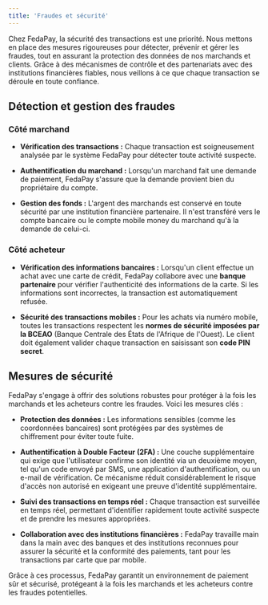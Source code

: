 ```yaml
---
title: 'Fraudes et sécurité'
---
```


Chez FedaPay, la sécurité des transactions est une priorité. Nous mettons en place des mesures rigoureuses pour détecter, prévenir et gérer les fraudes, tout en assurant la protection des données de nos marchands et clients. Grâce à des mécanismes de contrôle et des partenariats avec des institutions financières fiables, nous veillons à ce que chaque transaction se déroule en toute confiance.

## Détection et gestion des fraudes

### Côté marchand

* **Vérification des transactions :** Chaque transaction est soigneusement analysée par le système FedaPay pour détecter toute activité suspecte.

* **Authentification du marchand :** Lorsqu'un marchand fait une demande de paiement, FedaPay s'assure que la demande provient bien du propriétaire du compte.

* **Gestion des fonds :** L'argent des marchands est conservé en toute sécurité par une institution financière partenaire. Il n'est transféré vers le compte bancaire ou le compte mobile money du marchand qu'à la demande de celui-ci.

### Côté acheteur

* **Vérification des informations bancaires :** Lorsqu'un client effectue un achat avec une carte de crédit, FedaPay collabore avec une **banque partenaire** pour vérifier l'authenticité des informations de la carte. Si les informations sont incorrectes, la transaction est automatiquement refusée.

* **Sécurité des transactions mobiles :** Pour les achats via numéro mobile, toutes les transactions respectent les **normes de sécurité imposées par la BCEAO** (Banque Centrale des États de l'Afrique de l'Ouest). Le client doit également valider chaque transaction en saisissant son **code PIN secret**.

## Mesures de sécurité

FedaPay s'engage à offrir des solutions robustes pour protéger à la fois les marchands et les acheteurs contre les fraudes. Voici les mesures clés :

* **Protection des données :** Les informations sensibles (comme les coordonnées bancaires) sont protégées par des systèmes de chiffrement pour éviter toute fuite.

* **Authentification à Double Facteur (2FA) :** Une couche supplémentaire qui exige que l'utilisateur confirme son identité via un deuxième moyen, tel qu'un code envoyé par SMS, une application d'authentification, ou un e-mail de vérification. Ce mécanisme réduit considérablement le risque d'accès non autorisé en exigeant une preuve d'identité supplémentaire.

* **Suivi des transactions en temps réel :** Chaque transaction est surveillée en temps réel, permettant d'identifier rapidement toute activité suspecte et de prendre les mesures appropriées.

* **Collaboration avec des institutions financières :** FedaPay travaille main dans la main avec des banques et des institutions reconnues pour assurer la sécurité et la conformité des paiements, tant pour les transactions par carte que par mobile.

Grâce à ces processus, FedaPay garantit un environnement de paiement sûr et sécurisé, protégeant à la fois les marchands et les acheteurs contre les fraudes potentielles.